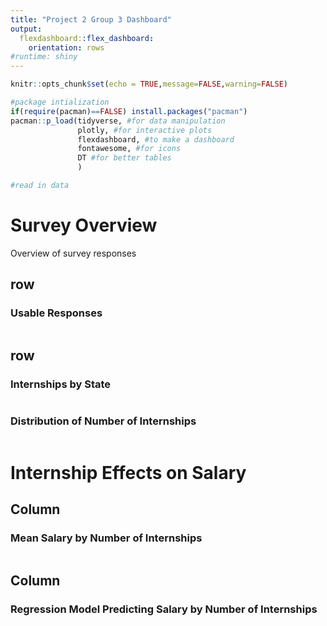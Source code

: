 ```yaml
---
title: "Project 2 Group 3 Dashboard"
output: 
  flexdashboard::flex_dashboard:
    orientation: rows
#runtime: shiny
---
```


```r
knitr::opts_chunk$set(echo = TRUE,message=FALSE,warning=FALSE)

#package intialization
if(require(pacman)==FALSE) install.packages("pacman")
pacman::p_load(tidyverse, #for data manipulation
               plotly, #for interactive plots
               flexdashboard, #to make a dashboard
               fontawesome, #for icons
               DT #for better tables
               )

#read in data

```

# Survey Overview {data-orientation=columns}

Overview of survey responses
  
## row {data-width=300}





### Usable Responses

```r

```    
 
    



## row {data-height=600}

### Internships by State

```r

```


### Distribution of Number of Internships
    
```r



```
   
   

# Internship Effects on Salary {data-orientation=columns}

## Column {data-width=400}

### Mean Salary by Number of Internships

```r

```




## Column {data-width=600}

### Regression Model Predicting Salary by Number of Internships

```r

```

 


